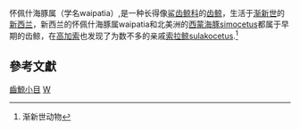 {{Automatic Taxobox
| image             = Megalampris and Waipatia.jpg
| image_caption     = {{le|巨月魚屬|Megalampris}}（上）和 '''懷佩什海豚''' (下)
| fossil_range      = {{fossil_range|漸新世}}
| parent_authority  = Fordyce, 1994
| taxon             = Waipatia
| authority         = Fordyce, 1994
| display_parents   = 3
| subdivision_ranks = 種
| subdivision       =
* ''W. maerewhenua'' <small>Fordyce, 1994</small><ref>{{cite book |author=R. E. Fordyce |year=1994 |chapter=''Waipatia maerewhenua'', new genus and new species (Waipatiidae, new family), an archaic Late Oligocene dolphin (Cetacea: Odontoceti: Platanistoidea) from New Zealand |pages=147–176 |editor=A. Berta & T. Deméré |title=Contributions in marine mammal paleontology honoring Frank C. Whitmore, Jr. (Proceedings of the San Diego Museum of Natural History, 29) |url=http://www.otago.ac.nz/geology/research/paleontology/Fordyce%201994%20Waipatia%20v2.pdf |access-date=2021-10-08 |archive-date=2011-06-11 |archive-url=https://web.archive.org/web/20110611015911/http://www.otago.ac.nz/geology/research/paleontology/Fordyce%201994%20Waipatia%20v2.pdf }}</ref>
* ''W. hectori'' <small>(Benham, 1935)</small>
| synonyms =
* ''[[Microcetus|Microcetus]] hectori'' <small>Benham, 1935</small>
}}
怀佩什海豚属（学名waipatia）,是一种长得像[[鲨齿鲸科|鲨齿鲸科]]的[[齿鲸|齿鲸]]，生活于[[渐新世|渐新世]]的[[新西兰|新西兰]]，新西兰的怀佩什海豚属waipatia和北美洲的[[西蒙海豚|西蒙海豚]]simocetus都属于早期的齿鲸，在[[高加索|高加索]]也发现了为数不多的亲戚[[索拉鲸|索拉鲸]]sulakocetus.<ref>渐新世动物</ref>

==參考文獻==
{{Reflist}}
{{齒鯨小目|O.}}
{{Taxonbar|from=Q7960276}}
[[Category:齒鯨小目|]]
[[Category:1994年描述的分類群|W]]